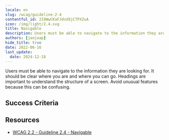 ```yaml
---
locale: en
slug: /wcag/guideline-2-4
contentful_id: 2I8WwCKaFJdsX8jCTPXZuA
icon: /img/light/2.4.svg
title: Navigable
description: Users must be able to navigate to the information they are looking for.
authors: [janjaap]
hide_title: true
date: 2022-06-16
last_update:
  date: 2024-12-18
---
```


<Hero
  title="Navigable"
  image="/img/light/2.4.svg"
  alt="WCAG 2.4 icon"
  prefix="Guideline 2.4"
/>

Users must be able to navigate to the information they are looking for. It should be clear where you are and where you can go. Headings are important to understand the structure of a screen. Avoid unusual features because this can be confusing.

## Success Criteria

<LinkList title="Success Criteria" isHighlighted={true}>
  <LinkListItem
    url="/en/guidelines/wcag/success-criterion-2-4-1"
    title="Success Criterion 2.4.1 - Bypass Blocks"
    label="Bypass Blocks"
    description="Ensure content which is shown on multiple screens can be skipped."
    image="/img/light/2.4.1.svg"
    alt="WCAG 2.4.1 icon"
  />
  <LinkListItem
    url="/en/guidelines/wcag/success-criterion-2-4-2"
    title="Success Criterion 2.4.2 - Page Titled"
    label="Page Titled"
    description="Ensure each screen has a clear title."
    image="/img/light/2.4.2.svg"
    alt="WCAG 2.4.2 icon"
  />
  <LinkListItem
    url="/en/guidelines/wcag/success-criterion-2-4-3"
    title="Success Criterion 2.4.3 - Focus Order"
    label="Focus Order"
    description="Ensure assistive technologies use a logical focus order when navigating."
    image="/img/light/2.4.3.svg"
    alt="WCAG 2.4.3 icon"
  />
  <LinkListItem
    url="/en/guidelines/wcag/success-criterion-2-4-4"
    title="Success Criterion 2.4.4 - Link Purpose (In Context)"
    label="Link Purpose (In Context)"
    description="Ensure links are clear without the surrounding content."
    image="/img/light/2.4.4.svg"
    alt="WCAG 2.4.4 icon"
  />
  <LinkListItem
    url="/en/guidelines/wcag/success-criterion-2-4-5"
    title="Success Criterion 2.4.5 - Multiple Ways"
    label="Multiple Ways"
    description="Ensure the screens of an app can be reached in multiple ways."
    image="/img/light/2.4.5.svg"
    alt="WCAG 2.4.5 icon"
  />
  <LinkListItem
    url="/en/guidelines/wcag/success-criterion-2-4-6"
    title="Success Criterion 2.4.6 - Headings and Labels"
    label="Headings and Labels"
    description="Ensure to use descriptive headings and labels."
    image="/img/light/2.4.6.svg"
    alt="WCAG 2.4.6 icon"
  />
  <LinkListItem
    url="/en/guidelines/wcag/success-criterion-2-4-7"
    title="Success Criterion 2.4.7 - Focus Visible"
    label="Focus Visible"
    description="Ensure that elements focused by assistive technologies are clearly indicated."
    image="/img/light/2.4.7.svg"
    alt="WCAG 2.4.7 icon"
  />
  <LinkListItem
    url="/en/guidelines/wcag/success-criterion-2-4-8"
    title="Success Criterion 2.4.8 - Location"
    label="Location"
    description="Information about the user's location within a set of pages must be available."
    image="/img/light/2.4.8.svg"
    alt="WCAG 2.4.8 icon"
  />
  <LinkListItem
    url="/en/guidelines/wcag/success-criterion-2-4-9"
    title="Success Criterion 2.4.9 - Link Purpose (Link Only)"
    label="Link Purpose (Link Only)"
    description="A mechanism must be available to allow the purpose of each link to be identified from link text alone, except where the purpose of the link would be ambiguous to users in general."
    image="/img/light/2.4.9.svg"
    alt="WCAG 2.4.9 icon"
  />
  <LinkListItem
    url="/en/guidelines/wcag/success-criterion-2-4-10"
    title="Success Criterion 2.4.10 - Section Headings"
    label="Section Headings"
    description="Section headings must be used to organize the content."
    image="/img/light/2.4.10.svg"
    alt="WCAG 2.4.10 icon"
  />
  <LinkListItem
    url="/en/guidelines/wcag/success-criterion-2-4-11"
    title="Success Criterion 2.4.11 - Focus Not Obscured (Minimum)"
    label="Focus Not Obscured (Minimum)"
    description="Ensure elements remain at least partially visible upon keyboard focus."
    image="/img/light/2.4.11.svg"
    alt="WCAG 2.4.11 icon"
  />
  <LinkListItem
    url="/en/guidelines/wcag/success-criterion-2-4-12"
    title="Success Criterion 2.4.12 - Focus Not Obscured (Enhanced)"
    label="Focus Not Obscured (Enhanced)"
    description="Ensure elements remain fully visible upon keyboard focus."
    image="/img/light/2.4.12.svg"
    alt="WCAG 2.4.12 icon"
  />
  <LinkListItem
    url="/en/guidelines/wcag/success-criterion-2-4-13"
    title="Success Criterion 2.4.13 - Focus Appearance"
    label="Focus Appearance"
    description="The keyboard focus indicator needs to be visible and clear."
    image="/img/light/2.4.13.svg"
    alt="WCAG 2.4.13 icon"
  />
</LinkList>

## Resources

- [WCAG 2.2 - Guideline 2.4 - Navigable](https://www.w3.org/TR/WCAG22/#navigable)
